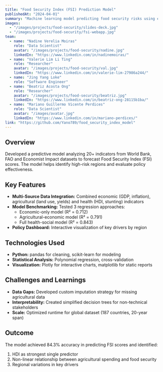 ```yaml
---
title: "Food Security Index (FSI) Prediction Model"
publishedAt: "2024-04-01"
summary: "Machine learning model predicting food security risks using economic, agricultural and health indicators to guide policy decisions"
images:
  - "/images/projects/food-security/slides-deck.jpg"
  - "/images/projects/food-security/fsi-webapp.jpg"
team:
  - name: "Nadine Verelia Moiras"
    role: "Data Scientist"
    avatar: "/images/projects/food-security/nadine.jpg"
    linkedIn: "https://www.linkedin.com/in/nadinemoiras/"
  - name: "Valerie Lim Li Ting"
    role: "Researcher"
    avatar: "/images/projects/food-security/val.jpg"
    linkedIn: "https://www.linkedin.com/in/valerie-lim-27986a244/"
  - name: "Jing Yang Loke"
    role: "Software Engineer"
  - name: "Beatriz Acosta Ong"
    role: "Researcher"
    avatar: "/images/projects/food-security/beatriz.jpg"
    linkedIn: "https://www.linkedin.com/in/beatriz-ong-28115b1ba/"
  - name: "Mariano Guillermo Vicente Perdices"
    role: "Data Scientist"
    avatar: "/images/avatar.jpg"
    linkedIn: "https://www.linkedin.com/in/mariano-perdices/"
link: "https://github.com/Yano789/food_security_index_model"
---
```


## Overview
Developed a predictive model analyzing 20+ indicators from World Bank, FAO and Economist Impact datasets to forecast Food Security Index (FSI) scores. The model helps identify high-risk regions and evaluate policy effectiveness.

## Key Features
- **Multi-Source Data Integration:** Combined economic (GDP, inflation), agricultural (land use, yields) and health (HDI, stunting) indicators
- **Model Benchmarking:** Tested 3 regression approaches:
  - Economic-only model (R² = 0.712)
  - Agricultural-economic model (R² = 0.791)
  - Full health-social model (R² = 0.843)
- **Policy Dashboard:** Interactive visualization of key drivers by region

## Technologies Used
- **Python:** pandas for cleaning, scikit-learn for modeling
- **Statistical Analysis:** Polynomial regression, cross-validation
- **Visualization:** Plotly for interactive charts, matplotlib for static reports

## Challenges and Learnings
- **Data Gaps:** Developed custom imputation strategy for missing agricultural data
- **Interpretability:** Created simplified decision trees for non-technical stakeholders
- **Scale:** Optimized runtime for global dataset (187 countries, 20-year span)

## Outcome
The model achieved 84.3% accuracy in predicting FSI scores and identified:
1. HDI as strongest single predictor
2. Non-linear relationship between agricultural spending and food security
3. Regional variations in key drivers
